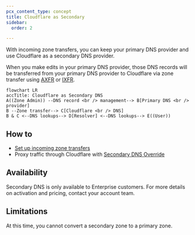 ```yaml
---
pcx_content_type: concept
title: Cloudflare as Secondary
sidebar:
  order: 2

---
```


With incoming zone transfers, you can keep your primary DNS provider and use Cloudflare as a secondary DNS provider.

When you make edits in your primary DNS provider, those DNS records will be transferred from your primary DNS provider to Cloudflare via zone transfer using [AXFR](https://datatracker.ietf.org/doc/html/rfc5936) or [IXFR](https://datatracker.ietf.org/doc/html/rfc1995).

```mermaid
flowchart LR
accTitle: Cloudflare as Secondary DNS
A((Zone Admin)) --DNS record <br /> management--> B[Primary DNS <br /> provider]
B --Zone transfer--> C[Cloudflare <br /> DNS]
B & C <--DNS lookups--> D[Resolver] <--DNS lookups--> E((User))
```

## How to

* [Set up incoming zone transfers](/dns/zone-setups/zone-transfers/cloudflare-as-secondary/setup/)
* Proxy traffic through Cloudflare with [Secondary DNS Override](/dns/zone-setups/zone-transfers/cloudflare-as-secondary/proxy-traffic/)

## Availability

Secondary DNS is only available to Enterprise customers. For more details on activation and pricing, contact your account team.

## Limitations

At this time, you cannot convert a secondary zone to a primary zone.
